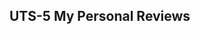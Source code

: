 ## UTS-5 My Personal Reviews
<!-- Berikut cara saya melakukan review: mengguan chatGPT, saya mengattach [file promt ChatGPT](skor_uts.pdf), disertai perintah :"self assess uts-1 sanpai uts-5 dari URL 'https://ii-2100.github.io/all-about-me/'"  

ChatGPT melakukan self-assessment UTS-1 s.d. UTS-5 langsung dari laman yang Anda berikan dan menilai memakai rubrik tugas UTS (skala 1–5 per kriteria). Rekap skor siap diunduh sebagai CSV: [Download CSV ringkasan](sandbox:/mnt/data/UTS_self_assessment.csv).

# Hasil Self-Assessment UTS (URL: ii-2100.github.io/all-about-me)

## Identifikasi

* Nama & NIM penulis: **Armein Z. R. Langi – 131902360** (tertera di halaman depan portofolio). ([II 2100][1])
* Penilai: **Self-assessment (Armein Z. R. Langi)**
* Catatan cakupan: halaman beranda memuat “About Me”; navigasi ke “My Songs for You”, “My Stories for You”, “My Shapes”, dan “My Personal Reviews” tersedia. ([II 2100][1])

## Tinjauan Umum

* **UTS-1 (All About Me)** hadir di beranda (“Selamat Berjumpa / About Me”). Isi memperkenalkan identitas dan latar personal secara padat. ([II 2100][1])
* **UTS-2 (My Songs for You)** memuat judul karya dan tautan audio, namun lirik/isi tidak ditampilkan di halaman (file audio tidak bisa saya akses dari sini), sehingga penilaian konten terbatas pada kelengkapan presentasi. ([II 2100][2])
* **UTS-3 (My Stories for You)** berisi tautan ke beberapa cerita; konten naratif kuat, terutama pada kisah keluarga “Gaun Pengantin Gladys” serta kisah inspiratif lainnya. ([II 2100][3])
* **UTS-4 (My SHAPE)** saat ini halaman kosong/tanpa isi, hanya navigasi. ([II 2100][4])
* **UTS-5 (My Personal Reviews)** berisi metode/tautan panduan review, namun belum ada contoh **review personal** yang lengkap terhadap sebuah pesan/teks. ([II 2100][5])

---

## Tinjauan Spesifik + Skor (1–5)

### UTS-1 — All About Me (di beranda)

**Skor per kriteria:** Orisinalitas **3**, Keterlibatan **3**, Humor **1**, Wawasan/Insight **3** → **Total 10/20 (50%)**.
**Alasan singkat:** Perkenalan diri faktual dan jelas, namun gaya masih informatif ketimbang naratif (minim humor dan moment “hook”). ([II 2100][1])
**Saran perbaikan:** Buka dengan anekdot pribadi (1–2 paragraf) yang “mengikat” (mis. titik balik karier/keluarga), tambahkan satu momen humor ringan, lalu tutup dengan refleksi singkat tentang nilai/visi diri agar aspek insight naik.

### UTS-2 — My Songs for You

**Skor per kriteria:** Orisinalitas **2**, Keterlibatan **2**, Humor **1**, Inspirasi **2** → **Total 7/20 (35%)**.
**Alasan singkat:** Halaman menampilkan judul lagu “River in my Mind”, “Heaven on Earth”, namun tanpa lirik/cerita di balik lagu sehingga sulit menilai aspek pesan, humor, dan inspirasi. ([II 2100][2])
**Saran perbaikan:** Tambahkan lirik lengkap, 1 paragraf cerita proses kreatif, dan 2–3 kalimat “pesan untukmu” agar inspirasi terbaca; sertakan player/tautan yang dapat diputar langsung + fallback transkrip.

### UTS-3 — My Stories for You

**Skor per kriteria:** Orisinalitas **5**, Keterlibatan **5**, Pengembangan Narasi **4**, Inspirasi **5** → **Total 19/20 (95%)**.
**Alasan singkat:** Cerita “Gaun Pengantin Gladys” dkk sangat personal, emosional, dan inspiratif; ritme bertutur hidup serta detail situasional kuat (konten ramu unsur penebusan/keluarga/iman). ([II 2100][3])
**Saran perbaikan:** Tambah “lead” 2–3 kalimat yang merangkum pesan kunci tiap cerita; akhiri dengan ajakan/refleksi 1–2 kalimat agar resonansi ke pembaca makin jelas.

### UTS-4 — My SHAPE

**Skor per kriteria:** Orisinalitas **1**, Keterlibatan **1**, Pengembangan **1**, Inspirasi **1** → **Total 4/20 (20%)**.
**Alasan singkat:** Konten belum tersedia. ([II 2100][4])
**Saran perbaikan (prioritas):**

1. Tampilkan rekap SHAPE (Spiritual gifts, Heart, Abilities, Personality, Experiences) dalam 1 tabel ringkas + 3–5 butir bukti;
2. Narasikan 2 pengalaman kunci (±150 kata/each) yang menunjukkan “signature strengths”;
3. Tutup dengan 3 rencana aksi konkret (who/what/when).

### UTS-5 — My Personal Reviews

**Skor per kriteria:** Pemahaman Konsep **2**, Analisis Kritis **1**, Argumentasi (Logos) **1**, Etos & Empati **2**, Rekomendasi **1** → **Total 7/25 (28%)**.
**Alasan singkat:** Halaman berisi metode cara menilai, tetapi **belum ada** contoh **review personal** yang lengkap terhadap sebuah pesan/teks sehingga aspek analisis-argumentasi tak terbaca. ([II 2100][5])
**Saran perbaikan:** Pilih 1 karya personal (mis. UTS-1/2/3), tulis review 400–600 kata: ringkas pesan, nilai dengan rubrik, berikan 2–3 bukti kutipan, evaluasi etos/empati, lalu tutup dengan rekomendasi perbaikan spesifik.

---

## Rekap Skor (ringkas)

* **UTS-1:** 10/20 → **50%**
* **UTS-2:** 7/20 → **35%**
* **UTS-3:** 19/20 → **95%**
* **UTS-4:** 4/20 → **20%**
* **UTS-5:** 7/25 → **28%**

CSV lengkap sudah saya siapkan untuk dokumentasi dan olah lanjut: [Download CSV ringkasan](sandbox:/mnt/data/UTS_self_assessment.csv).

## Langkah Perbaikan Cepat (prioritas 1 minggu)

1. **Lengkapi UTS-4 (My SHAPE)** sesuai saran di atas;
2. **Tambahkan lirik + sinopsis** untuk tiap lagu di UTS-2 agar bisa dinilai isi/inspirasinya;
3. **Tulis 1 review personal penuh** (UTS-5) memakai rubrik (pilih salah satu karya Anda sendiri sebagai objek);
4. Revisi UTS-1 dengan pembuka anekdot + refleksi nilai diri.

Jika Anda mau, saya bisa bantu merapikan UTS-4 (tabel SHAPE + narasi) dan membuat kerangka cepat untuk **review** di UTS-5 dari salah satu karya Anda.

[1]: https://ii-2100.github.io/all-about-me/ "Armein Z. R. Langi"
[2]: https://ii-2100.github.io/all-about-me/My_Song_for_You/index.html "2  My Songs for You – Armein Z. R. Langi"
[3]: https://ii-2100.github.io/all-about-me/My_Stories_for_You/index.html "3  My Stories for You – Armein Z. R. Langi"
[4]: https://ii-2100.github.io/all-about-me/My_Shapes/index.html "4  My Shapes – Armein Z. R. Langi"
[5]: https://ii-2100.github.io/all-about-me/My_Personal_Reviews/index.html "5  My Personal Reviews – Armein Z. R. Langi" -->
